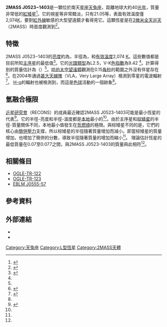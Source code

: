 {{Starbox begin
| name=2MASS J0523−1403
}}
{{Starbox observe
| epoch    = J2000
| constell = [[天兔座|天兔座]]
| ra       = {{RA|05|23|38.221}}<ref name=SIMBAD>{{cite web|title=2MASS J05233822-1403022|url=http://simbad.u-strasbg.fr/simbad/sim-id?Name=2MASS%20J05233822-1403022&Ident=%40788130|publisher=SIMBAD - [[Centre_de_données_astronomiques_de_Strasbourg|Centre de données astronomiques de Strasbourg]]|accessdate=14 December 2013|archive-date=2016-04-16|archive-url=https://web.archive.org/web/20160416172546/http://simbad.u-strasbg.fr/simbad/sim-id?Name=2MASS%20J05233822-1403022&Ident=@788130|dead-url=no}}</ref> 
| dec      = {{DEC|−14|03|02.29}}<ref name=SIMBAD /> 
| appmag_v = 21.05<ref name=Dieterich_2013 /> 
}}
{{Starbox character
| class    = L2.5V<ref name=Dieterich_2013 /> 
| b-v      = 
| u-b      = 
| v-k      = 9.42<ref name=Dieterich_2013 /> 
| variable = 
}}
{{Starbox astrometry
| radial_v = 12.21 ± 0.09<ref name=Blake_2010>{{cite journal|last=Blake|first=Cullen H.|last2=Charbonneau|first2=David|last3=White|first3=Russel J.|title=The NIRSPEC Ultracool Dwarf Radial Velocity Survey|journal=The Astrophysical Journal|date=2010|volume=723|issue=1|pages=684–706|doi=10.1088/0004-637X/723/1/684|arxiv=1008.3874|bibcode = 2010ApJ...723..684B }}</ref> 
| prop_mo_ra  = {{val|107.254|0.290}}<ref name=dr2/>
| prop_mo_dec = {{val|160.897|0.341}}<ref name=dr2/>
| parallax = 78.3632
| p_error  = 0.1855
| parallax_footnote = <ref name=dr2>{{cite DR2|2985035874544160384}}</ref>
| absmag_v = 20.6<ref name=Dieterich_2013 /> 
}}
{{Starbox detail
| mass_mj  = {{val|67.54|12.79}}<ref name=filippazzo/>
| radius   =
| radius_rj = {{val|1.01|0.07}}<ref name=filippazzo/>
| luminosity  = 0.000138<ref name=filippazzo/>
| temperature = {{val|1939|68}}<ref name=filippazzo/>
| gravity = {{val|5.21|0.16}}<ref name=filippazzo>{{cite journal|doi=10.1088/0004-637X/810/2/158|title=Fundamental Parameters and Spectral Energy Distributions of Young and Field Age Objects with Masses Spanning the Stellar to Planetary Regime|journal=The Astrophysical Journal|volume=810|issue=2|pages=158|year=2015|last1=Filippazzo|first1=Joseph C.|last2=Rice|first2=Emily L.|last3=Faherty|first3=Jacqueline|last4=Cruz|first4=Kelle L.|last5=Van Gordon|first5=Mollie M.|last6=Looper|first6=Dagny L.}}</ref>
| metal_fe = 
| rotational_velocity = 21<ref name=Reiners_2008>{{cite journal | last = Reiners | first = A. | last2 = Basri | first2 = G. | title = Chromospheric Activity, Rotation, and Rotational Braking in M and L Dwarfs | journal = [[The_Astrophysical_Journal|The Astrophysical Journal]] | date=2008 | volume=684 | issue=2 | pages=1390–1403 | doi = 10.1086/590073 | arxiv = 0805.1059v2 | bibcode = 2008ApJ...684.1390R }}</ref> 
| age_gyr  =
}}
{{Starbox catalog
| names = 2MASS J05233822−1403022、2MUCD 10390、B2006 J052338.2−140302、2MASSI J0523382−140302、USNO-B1.0 0759−00062850
}}
{{Starbox reference
| Simbad = 2MASS+J05233822−1403022
}}
{{Starbox end}}

'''2MASS J0523−1403'''是一顆位於南天[[星座|星座]][[天兔座|天兔座]]，距離地球大約40[[光年|光年]]，質量非常低的[[紅矮星|紅矮星]]<ref>{{Cite web|url=https://astronomy.stackexchange.com/questions/40198/how-do-we-know-that-2mass-j0523-1403-is-a-red-dwarf|title=Star - How do we know that 2MASS J0523-1403 is a red dwarf?|access-date=2022-04-26|archive-date=2021-05-14|archive-url=https://web.archive.org/web/20210514103327/https://astronomy.stackexchange.com/questions/40198/how-do-we-know-that-2mass-j0523-1403-is-a-red-dwarf}}</ref>。它的視星等非常黯淡，只有21.05等，表面有效溫度僅2,074[[熱力學溫標|K]]，要對[[紅外線|紅外線]]敏感的大型望遠鏡才看得見它。這顆恆星是在[[2微米全天巡天|2微米全天巡天]] （2MASS）時首度觀測到<ref name=Cruz_2003>{{cite journal|last=Cruz|first=Kelle L.|last2 = Reid | first2 = I. Neill|last3 = Liebert | first3 = James | last4 = Kirkpatrick | first4 = J. Davy | last5 = Lowrance | first5 = Patrick J. | title = Meeting the Cool Neighbors. V. A 2MASS-Selected Sample of Ultracool Dwarfs | journal = [[The_Astronomical_Journal|The Astronomical Journal]] | date = 2003 | volume = 126 | issue = 5 | pages = 2421–2448 | doi = 10.1086/378607 | arxiv = astro-ph/0307429 | bibcode = 2003AJ....126.2421C }}</ref>。

== 特徵 ==

2MASS J0523−1403的[[亮度|亮度]]約為{{Solar luminosity|link=y|0.000126}}，半徑為{{Solar radius|link=y|0.086}}，和[[有效溫度|有效溫度]]2,074 [[熱力學溫標|K]]。這些數值都是目前所知[[主序星|主序星]]的最低值<ref name=Dieterich_2013>{{cite journal | last = Dieterich | first = Sergio B. | last2 = Henry | first2 = Todd J. | last3 = Jao | first3 = Wei-Chun | last4 = Winters | first4 = Jennifer G. | last5 = Hosey | first5 = Altonio D. | last6 = Riedel | first6 = Adric R. | last7 = Subasavage | first7 = John P. | title = The Solar Neighborhood XXXII. The Hydrogen Burning Limit | journal = [[The_Astronomical_Journal|The Astronomical Journal]] | volume = 147 | issue = 5 | at = article id 94 | date = May 2014 | doi = 10.1088/0004-6256/147/5/94 | bibcode = 2014AJ....147...94D | arxiv = 1312.1736 }}</ref>。它的[[恆星光譜|光譜類型]]為L2.5，V-K[[色指數|色指數]]為9.42  <ref name=Dieterich_2013 />。計算得到的質量估計為{{jupiter mass|{{val|67.54|12.79}}}}（{{solar mass|{{val|0.0644|0.0122}}}}）<ref name=filippazzo/>。[[哈伯太空望遠鏡|哈伯太空望遠鏡]]觀測在0.15[[角秒|角秒]]的範圍之外沒有伴星存在<ref name=Reid_2006>{{cite journal|last=Reid|first=I. Neill|last2=Lewitus | first2 = E.| last3 = Allen | first3 = P. R.| last4 = Cruz | first4 = Kelle L.| last5 = Burgasser | first5 = Adam J. | title = A Search for Binary Systems among the Nearest L Dwarfs|url=https://archive.org/details/sim_astronomical-journal_2006-08_132_2/page/891|journal=[[The_Astronomical_Journal|The Astronomical Journal]] | date = 2006 | volume = 132 | issue = 2 | pages = 891–901 | doi = 10.1086/505626| arxiv = astro-ph/0606331 | bibcode = 2006AJ....132..891R }}</ref>。在2004年通過[[甚大天線陣|甚大天線陣]]（VLA，Very Large Array）檢測到零星的電波輻射<ref name=Antonova_2007>{{cite journal | last = Antonova | first = A. | last2 = Doyle | first2 = J. G. | last3 = Hallinan | first3 = G. | last4 = Golden | first4 = A. | last5 = Koen | first5 = C. | title = Sporadic long-term variability in radio activity from a brown dwarf | journal = [[Astronomy_and_Astrophysics|Astronomy and Astrophysics]] | date = 2 September 2007 | volume = 472 | issue = 1 | pages = 257–260 | doi = 10.1051/0004-6361:20077231 |  arxiv = 0707.0634 | bibcode = 2007A&A...472..257A }}</ref>。 [[H-α|H-α]]的輻射也被檢測到，而這是[[色球|色球]]活動的一個跡象<ref name=Reiners_2008 />。

== 氫融合極限 ==
[[近星研究會|近星研究會]]（RECONS）的成員最近確認2MASS J0523-1403可能是最小恆星的代表<ref name=Garmany_2013>{{cite press release | last=Garmany | first=Katy | title=NOAO/SOAR: Where do stars end and brown dwarfs begin? | url=http://www.noao.edu/news/2013/pr1311.php | publisher=National Optical Astronomy Observatory | date=9 December 2013 | accessdate=14 December 2013 | archive-date=2020-01-12 | archive-url=https://web.archive.org/web/20200112075908/https://www.noao.edu/news/2013/pr1311.php | dead-url=no }}</ref>。它的半徑-亮度和半徑-溫度都是[[極值|本地]]最小的<ref name=Dieterich_2013 />。由於主序星和[[棕矮星|棕矮星]]的半徑-質量關係不同，本地最小值發生在[[恆星核合成|氫燃燒]]的極限。與棕矮星不同的是，它們的核心由[[簡併態物質|簡併壓力]]支撐，所以棕矮星的半徑隨著質量增加而減小。即當棕矮星的質量增加，也增加了簡併的分數，導致半徑隨著質量的增加而縮小<ref name=Garmany_2013/>。 理論估計恆星的最低質量在0.07至0.077{{Solar mass}}之間，與2MASS J0523-1403的質量與此相符<ref name="Dieterich_2013" />。

== 相關條目 ==
* [[OGLE-TR-122|OGLE-TR-122]]
* [[OGLE-TR-123|OGLE-TR-123]]
* [[EBLM_J0555-57|EBLM J0555-57]]

== 參考資料 ==
{{reflist}}

== 外部連結 ==
* {{YouTube|WyVim2FG_A8|The Smallest Star in the Universe}}
* {{Youtube|GoW8Tf7hTGA|Star Size Comparison 2}} 


[[Category:天兔座|Category:天兔座]]
[[Category:L型恆星|Category:L型恆星]]
[[Category:2MASS天體|Category:2MASS天體]]